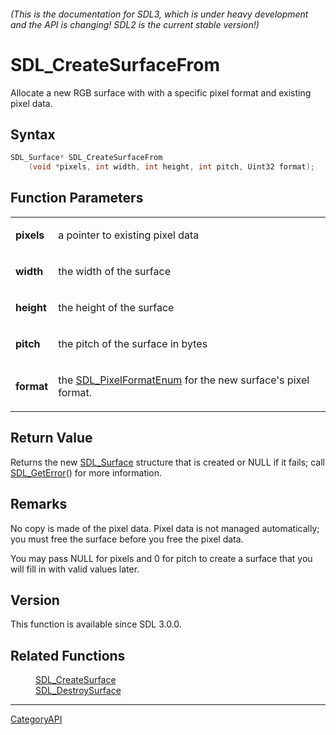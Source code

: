 ====== (This is the documentation for SDL3, which is under heavy development and the API is changing! SDL2 is the current stable version!) ======
= SDL_CreateSurfaceFrom =

Allocate a new RGB surface with with a specific pixel format and existing pixel data.

== Syntax ==

<syntaxhighlight lang='c'>
SDL_Surface* SDL_CreateSurfaceFrom
    (void *pixels, int width, int height, int pitch, Uint32 format);
</syntaxhighlight>

== Function Parameters ==

{|
|'''pixels'''
|a pointer to existing pixel data
|-
|'''width'''
|the width of the surface
|-
|'''height'''
|the height of the surface
|-
|'''pitch'''
|the pitch of the surface in bytes
|-
|'''format'''
|the [[SDL_PixelFormatEnum]] for the new surface's pixel format.
|}

== Return Value ==

Returns the new [[SDL_Surface]] structure that is created or NULL if it
fails; call [[SDL_GetError]]() for more information.

== Remarks ==

No copy is made of the pixel data. Pixel data is not managed automatically;
you must free the surface before you free the pixel data.

You may pass NULL for pixels and 0 for pitch to create a surface that you
will fill in with valid values later.

== Version ==

This function is available since SDL 3.0.0.

== Related Functions ==

:[[SDL_CreateSurface]]
:[[SDL_DestroySurface]]

----
[[CategoryAPI]]


